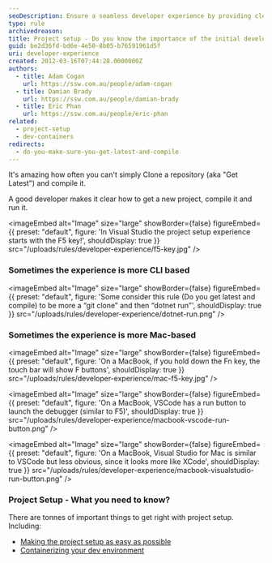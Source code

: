 ```yaml
---
seoDescription: Ensure a seamless developer experience by providing clear project setup instructions, including "Get Latest" and compilation steps, to enable efficient development and debugging.
type: rule
archivedreason:
title: Project setup - Do you know the importance of the initial developer experience?
guid: be2d36fd-bd6e-4e50-8b05-b76591961d5f
uri: developer-experience
created: 2012-03-16T07:44:28.0000000Z
authors:
  - title: Adam Cogan
    url: https://ssw.com.au/people/adam-cogan
  - title: Damian Brady
    url: https://ssw.com.au/people/damian-brady
  - title: Eric Phan
    url: https://ssw.com.au/people/eric-phan
related:
  - project-setup
  - dev-containers
redirects:
  - do-you-make-sure-you-get-latest-and-compile
---
```


It's amazing how often you can't simply Clone a repository (aka "Get Latest") and compile it.

A good developer makes it clear how to get a new project, compile it and run it.


<imageEmbed
  alt="Image"
  size="large"
  showBorder={false}
  figureEmbed={{
    preset: "default",
    figure: 'In Visual Studio the project setup experience starts with the F5 key!',
    shouldDisplay: true
  }}
  src="/uploads/rules/developer-experience/f5-key.jpg"
/>
### Sometimes the experience is more CLI based


<imageEmbed
  alt="Image"
  size="large"
  showBorder={false}
  figureEmbed={{
    preset: "default",
    figure: 'Some consider this rule (Do you get latest and compile) to be more a “git clone” and then “dotnet run”',
    shouldDisplay: true
  }}
  src="/uploads/rules/developer-experience/dotnet-run.png"
/>

### Sometimes the experience is more Mac-based


<imageEmbed
  alt="Image"
  size="large"
  showBorder={false}
  figureEmbed={{
    preset: "default",
    figure: 'On a MacBook, if you hold down the Fn key, the touch bar will show F buttons',
    shouldDisplay: true
  }}
  src="/uploads/rules/developer-experience/mac-f5-key.jpg"
/>


<imageEmbed
  alt="Image"
  size="large"
  showBorder={false}
  figureEmbed={{
    preset: "default",
    figure: 'On a MacBook, VSCode has a run button to launch the debugger (similar to F5)',
    shouldDisplay: true
  }}
  src="/uploads/rules/developer-experience/macbook-vscode-run-button.png"
/>


<imageEmbed
  alt="Image"
  size="large"
  showBorder={false}
  figureEmbed={{
    preset: "default",
    figure: 'On a MacBook, Visual Studio for Mac is similar to VSCode but less obvious, since it looks more like XCode',
    shouldDisplay: true
  }}
  src="/uploads/rules/developer-experience/macbook-visualstudio-run-button.png"
/>

### Project Setup - What you need to know?

There are tonnes of important things to get right with project setup. Including:

- [Making the project setup as easy as possible](/project-setup)
- [Containerizing your dev environment](/dev-containers)